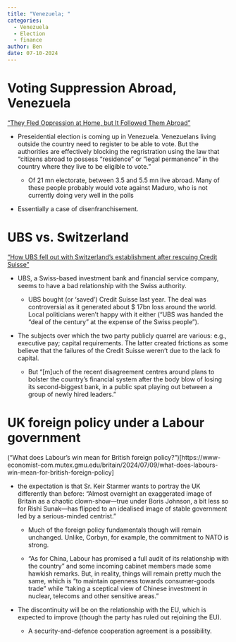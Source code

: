 ```yaml
---
title: "Venezuela; "
categories:
  - Venezuela
  - Election
  - finance
author: Ben
date: 07-10-2024
---
```


# Voting Suppression Abroad, Venezuela
["They Fled Oppression at Home, but It Followed Them Abroad"](https://www.nytimes.com/2024/07/10/world/americas/venezuela-election-voters-abroad.html)

- Preseidential election is coming up in Venezuela. Venezuelans living outside the country need to register to be able to vote. But the authorities are effectively blocking the regristration using the law that "citizens abroad to possess “residence” or “legal permanence” in the country where they live to be eligible to vote."

  - Of 21 mn electorate, between 3.5 and 5.5 mn live abroad. Many of these people probably would vote against Maduro, who is not currently doing very well in the polls
  
- Essentially a  case of disenfranchisement.

# UBS vs. Switzerland

["How UBS fell out with Switzerland’s establishment after rescuing Credit Suisse"](https://on.ft.com/4bAyh0D)

- UBS, a Swiss-based investment bank and financial service company, seems to have a bad relationship with the Swiss authority.

  - UBS bought (or 'saved') Credit Suisse last year. The deal was controversial as it generated about $ 17bn loss around the world. Local politicians weren't happy with it either ("UBS was handed the “deal of the century” at the expense of the Swiss people").
  
- The subjects over which the two party publicly quarrel are various: e.g., executive pay; capital requirements. The latter created frictions as some believe that the failures of the Credit Suisse weren't due to the lack fo capital.

  - But "[m]uch of the recent disagreement centres around plans to bolster the country’s financial system after the body blow of losing its second-biggest bank, in a public spat playing out between a group of newly hired leaders."
  
# UK foreign policy under a Labour government
("What does Labour’s win mean for British foreign policy?")[https://www-economist-com.mutex.gmu.edu/britain/2024/07/09/what-does-labours-win-mean-for-british-foreign-policy]

- the expectation is that Sr. Keir Starmer wants to portray the UK differently than before: "Almost overnight an exaggerated image of Britain as a chaotic clown-show—true under Boris Johnson, a bit less so for Rishi Sunak—has flipped to an idealised image of stable government led by a serious-minded centrist."

  - Much of the foreign policy fundamentals though will remain unchanged. Unlike, Corbyn, for example, the commitment to NATO is strong.
  
  - "As for China, Labour has promised a full audit of its relationship with the country" and some incoming cabinet members made some hawkish remarks. But, in reality, things will remain pretty much the same, which is "to maintain openness towards consumer-goods trade" while "taking a sceptical view of Chinese investment in nuclear, telecoms and other sensitive areas."

- The discontinuity will be on the relationship with the EU, which is expected to improve (though the party has ruled out rejoining the EU).

  - A security-and-defence cooperation agreement is a possibility.